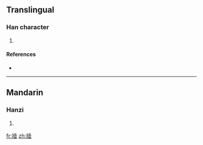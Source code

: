 ==Translingual==

===Han character===
{{Han char|rn=64|rad=手|as=12|sn=15|four=|canj=手土月廿 (QGBT)}}

# {{defn|Han|sort=手12}}

====References====
* {{Han ref|kx=0453.340|dkj=12690|dj=0803.170|hdz=31953.050|uh=648E|ud=25742}}

----

==Mandarin==

===Hanzi===
{{cmn-hanzi|pin=[[yì]] ([[yi4]])|wg=i<sup>4</sup>}}

# {{defn|Mandarin|sort=手12}}

[[fr:撎]]
[[zh:撎]]